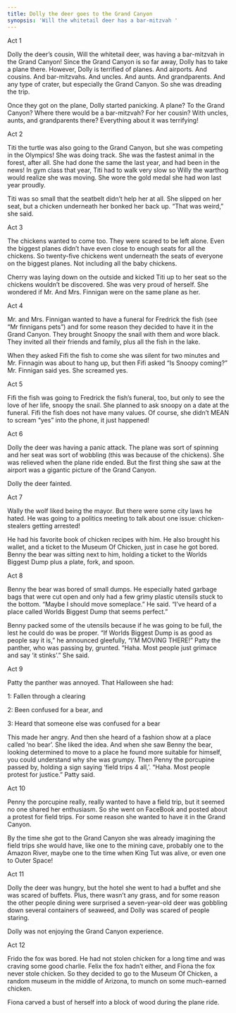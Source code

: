 ```yaml
---
title: Dolly the deer goes to the Grand Canyon
synopsis: 'Will the whitetail deer has a bar-mitzvah '
---
```


Act 1

Dolly the deer’s cousin, Will the whitetail deer, was having a bar-mitzvah in the Grand Canyon! Since the Grand Canyon is so far away, Dolly has to take a plane there. However, Dolly is terrified of planes. And airports. And cousins. And bar-mitzvahs. And uncles. And aunts. And grandparents. And any type of crater, but especially the Grand Canyon. So she was dreading the trip.

Once they got on the plane, Dolly started panicking. A plane? To the Grand Canyon? Where there would be a bar-mitzvah? For her cousin? With uncles, aunts, and grandparents there? Everything about it was terrifying!

Act 2

Titi the turtle was also going to the Grand Canyon, but she was competing in the Olympics! She was doing track. She was the fastest animal in the forest, after all. She had done the same the last year, and had been in the news! In gym class that year, Titi had to walk very slow so Willy the warthog would realize she was moving. She wore the gold medal she had won last year proudly.

Titi was so small that the seatbelt didn’t help her at all. She slipped on her seat, but a chicken underneath her bonked her back up. “That was weird,” she said.

Act 3

The chickens wanted to come too. They were scared to be left alone. Even the biggest planes didn’t have even close to enough seats for all the chickens. So twenty-five chickens went underneath the seats of everyone on the biggest planes. Not including all the baby chickens.

Cherry was laying down on the outside and kicked Titi up to her seat so the chickens wouldn’t be discovered. She was very proud of herself. She wondered if Mr. And Mrs. Finnigan were on the same plane as her.

Act 4

Mr. and Mrs. Finnigan wanted to have a funeral for Fredrick the fish (see “Mr finnigans pets”) and for some reason they decided to have it in the Grand Canyon. They brought Snoopy the snail with them and wore black. They invited all their friends and family, plus all the fish in the lake.

When they asked Fifi the fish to come she was silent for two minutes and Mr. Finnagin was about to hang up, but then Fifi asked “Is Snoopy coming?” Mr. Finnigan said yes. She screamed yes.

Act 5

Fifi the fish was going to Fredrick the fish’s funeral, too, but only to see the love of her life, snoopy the snail. She planned to ask snoopy on a date at the funeral. Fifi the fish does not have many values. Of course, she didn’t MEAN to scream “yes” into the phone, it just happened!

Act 6

Dolly the deer was having a panic attack. The plane was sort of spinning and her seat was sort of wobbling (this was because of the chickens). She was relieved when the plane ride ended. But the first thing she saw at the airport was a gigantic picture of the Grand Canyon.

Dolly the deer fainted.

Act 7

Wally the wolf liked being the mayor. But there were some city laws he hated. He was going to a politics meeting to talk about one issue: chicken-stealers getting arrested!

He had his favorite book of chicken recipes with him. He also brought his wallet, and a ticket to the Museum Of Chicken, just in case he got bored. Benny the bear was sitting next to him, holding a ticket to the Worlds Biggest Dump plus a plate, fork, and spoon.

Act 8

Benny the bear was bored of small dumps. He especially hated garbage bags that were cut open and only had a few grimy plastic utensils stuck to the bottom. “Maybe I should move someplace.” He said. “I’ve heard of a place called Worlds Biggest Dump that seems perfect.”

Benny packed some of the utensils because if he was going to be full, the lest he could do was be proper. “If Worlds Biggest Dump is as good as people say it is,” he announced gleefully, “I’M MOVING THERE!” Patty the panther, who was passing by, grunted. “Haha. Most people just grimace and say ‘it stinks’.” She said.

Act 9

Patty the panther was annoyed. That Halloween she had:

1: Fallen through a clearing

2: Been confused for a bear, and

3: Heard that someone else was confused for a bear

This made her angry. And then she heard of a fashion show at a place called ‘no bear’. She liked the idea. And when she saw Benny the bear, looking determined to move to a place he found more suitable for himself, you could understand why she was grumpy. Then Penny the porcupine passed by, holding a sign saying ‘field trips 4 all,’. “Haha. Most people protest for justice.” Patty said.

Act 10

Penny the porcupine really, really wanted to have a field trip, but it seemed no one shared her enthusiasm. So she went on FaceBook and posted about a protest for field trips. For some reason she wanted to have it in the Grand Canyon.

By the time she got to the Grand Canyon she was already imagining the field trips she would have, like one to the mining cave, probably one to the Amazon River, maybe one to the time when King Tut was alive, or even one to Outer Space!

Act 11

Dolly the deer was hungry, but the hotel she went to had a buffet and she was scared of buffets. Plus, there wasn’t any grass, and for some reason the other people dining were surprised a seven-year-old deer was gobbling down several containers of seaweed, and Dolly was scared of people staring.

Dolly was not enjoying the Grand Canyon experience.

Act 12

Frido the fox was bored. He had not stolen chicken for a long time and was craving some good charlie. Felix the fox hadn’t either, and Fiona the fox never stole chicken. So they decided to go to the Museum Of Chicken, a random museum in the middle of Arizona, to munch on some much-earned chicken.

Fiona carved a bust of herself into a block of wood during the plane ride. 
